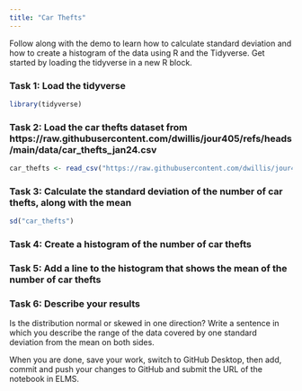 ```yaml
---
title: "Car Thefts"
---
```


Follow along with the demo to learn how to calculate standard deviation and how to create a histogram of the data using R and the Tidyverse. Get started by loading the tidyverse in a new R block.

### Task 1: Load the tidyverse
```r
library(tidyverse)
```


### Task 2: Load the car thefts dataset from https://raw.githubusercontent.com/dwillis/jour405/refs/heads/main/data/car_thefts_jan24.csv
```r
car_thefts <- read_csv("https://raw.githubusercontent.com/dwillis/jour405/refs/heads/main/data/car_thefts_jan24.csv")
```


### Task 3: Calculate the standard deviation of the number of car thefts, along with the mean
```r
sd("car_thefts")
```


### Task 4: Create a histogram of the number of car thefts


### Task 5: Add a line to the histogram that shows the mean of the number of car thefts


### Task 6: Describe your results

Is the distribution normal or skewed in one direction? Write a sentence in which you describe the range of the data covered by one standard deviation from the mean on both sides.



When you are done, save your work, switch to GitHub Desktop, then add, commit and push your changes to GitHub and submit the URL of the notebook in ELMS.
